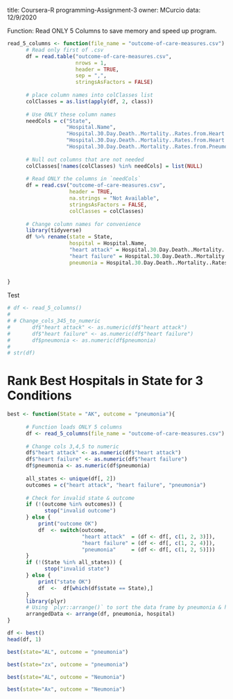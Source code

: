 title: Coursera-R programming-Assignment-3
owner: MCurcio
data: 12/9/2020

##################################################################
Function: Read ONLY 5 Columns to save memory and speed up program.

```r
read_5_columns <- function(file_name = "outcome-of-care-measures.csv") {
      # Read only first of .csv
      df = read.table("outcome-of-care-measures.csv",
                      nrows = 1, 
                      header = TRUE,
                      sep = ",",
                      stringsAsFactors = FALSE)
      
      # place column names into colClasses list
      colClasses = as.list(apply(df, 2, class)) 
      
      # Use ONLY these column names
      needCols = c("State",
                   "Hospital.Name",
                   "Hospital.30.Day.Death..Mortality..Rates.from.Heart.Attack",
                   "Hospital.30.Day.Death..Mortality..Rates.from.Heart.Failure",
                   "Hospital.30.Day.Death..Mortality..Rates.from.Pneumonia")
      
      # Null out columns that are not needed
      colClasses[!names(colClasses) %in% needCols] = list(NULL)
      
      # Read ONLY the columns in `needCols`
      df = read.csv("outcome-of-care-measures.csv",
                    header = TRUE,
                    na.strings = "Not Available",
                    stringsAsFactors = FALSE,
                    colClasses = colClasses)
      
      # Change column names for convenience
      library(tidyverse)
      df %>% rename(state = State,
                    hospital = Hospital.Name,
                    "heart attack" = Hospital.30.Day.Death..Mortality..Rates.from.Heart.Attack,
                    "heart failure" = Hospital.30.Day.Death..Mortality..Rates.from.Heart.Failure,
                    pneumonia = Hospital.30.Day.Death..Mortality..Rates.from.Pneumonia)
      
      
}
```

Test
```r
# df <- read_5_columns()
# 
# # Change_cols_345_to_numeric
#       df$"heart attack" <- as.numeric(df$"heart attack")
#       df$"heart failure" <- as.numeric(df$"heart failure")
#       df$pneumonia <- as.numeric(df$pneumonia)
#       
# str(df)  
```

# Rank Best Hospitals in State for 3 Conditions 
```r
best <- function(State = "AK", outcome = "pneumonia"){
      
      # Function loads ONLY 5 columns
      df <- read_5_columns(file_name = "outcome-of-care-measures.csv")
      
      # Change cols 3,4,5 to numeric
      df$"heart attack" <- as.numeric(df$"heart attack")
      df$"heart failure" <- as.numeric(df$"heart failure")
      df$pneumonia <- as.numeric(df$pneumonia)
      
      all_states <- unique(df[, 2])
      outcomes = c("heart attack", "heart failure", "pneumonia")
        
      # Check for invalid state & outcome
      if (!(outcome %in% outcomes)) { 
            stop("invalid outcome") 
      } else { 
          print("outcome OK") 
          df  <- switch(outcome,
                        "heart attack"  = (df <- df[, c(1, 2, 3)]),
                        "heart failure" = (df <- df[, c(1, 2, 4)]),
                        "pneumonia"     = (df <- df[, c(1, 2, 5)]))
      }
      if (!(State %in% all_states)) { 
            stop("invalid state") 
      } else { 
          print("state OK") 
          df  <-  df[which(df$state == State),]
      }
      library(plyr)
      # Using `plyr::arrange()` to sort the data frame by pneumonia & hospital
      arrangedData <- arrange(df, pneumonia, hospital)
}

```


```r
df <- best()
head(df, 1)
```


```r
best(state="AL", outcome = "pneumonia")
```

```r
best(state="zx", outcome = "pneumonia")
```
```r
best(state="AL", outcome = "Neumonia")
```


```r
best(state="Ax", outcome = "Neumonia")
```



